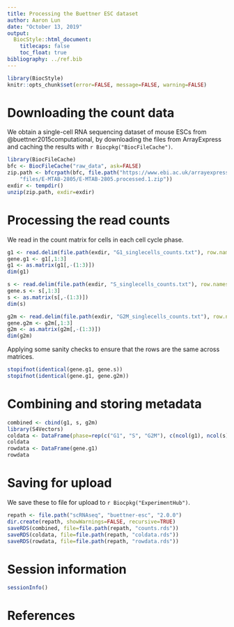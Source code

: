 ```yaml
---
title: Processing the Buettner ESC dataset
author: Aaron Lun
date: "October 13, 2019"
output:
  BiocStyle::html_document:
    titlecaps: false
    toc_float: true
bibliography: ../ref.bib
---
```



```r
library(BiocStyle)
knitr::opts_chunk$set(error=FALSE, message=FALSE, warning=FALSE)
```

# Downloading the count data

We obtain a single-cell RNA sequencing dataset of mouse ESCs from @buettner2015computational,
by downloading the files from ArrayExpress and caching the results with `r Biocpkg("BiocFileCache")`.

```r
library(BiocFileCache)
bfc <- BiocFileCache("raw_data", ask=FALSE)
zip.path <- bfcrpath(bfc, file.path("https://www.ebi.ac.uk/arrayexpress",
    "files/E-MTAB-2805/E-MTAB-2805.processed.1.zip"))
exdir <- tempdir()
unzip(zip.path, exdir=exdir)
```

# Processing the read counts

We read in the count matrix for cells in each cell cycle phase.

```r
g1 <- read.delim(file.path(exdir, "G1_singlecells_counts.txt"), row.names=1)
gene.g1 <- g1[,1:3]
g1 <- as.matrix(g1[,-(1:3)])
dim(g1)

s <- read.delim(file.path(exdir, "S_singlecells_counts.txt"), row.names=1)
gene.s <- s[,1:3]
s <- as.matrix(s[,-(1:3)])
dim(s)

g2m <- read.delim(file.path(exdir, "G2M_singlecells_counts.txt"), row.names=1)
gene.g2m <- g2m[,1:3]
g2m <- as.matrix(g2m[,-(1:3)])
dim(g2m)
```

Applying some sanity checks to ensure that the rows are the same across matrices.

```r
stopifnot(identical(gene.g1, gene.s))
stopifnot(identical(gene.g1, gene.g2m))
```

# Combining and storing metadata

```r
combined <- cbind(g1, s, g2m)
library(S4Vectors)
coldata <- DataFrame(phase=rep(c("G1", "S", "G2M"), c(ncol(g1), ncol(s), ncol(g2m))))
coldata
rowdata <- DataFrame(gene.g1)
rowdata
```

# Saving for upload 

We save these to file for upload to `r Biocpkg("ExperimentHub")`.

```r
repath <- file.path("scRNAseq", "buettner-esc", "2.0.0")
dir.create(repath, showWarnings=FALSE, recursive=TRUE)
saveRDS(combined, file=file.path(repath, "counts.rds"))
saveRDS(coldata, file=file.path(repath, "coldata.rds"))
saveRDS(rowdata, file=file.path(repath, "rowdata.rds"))
```

# Session information

```r
sessionInfo()
```

# References
